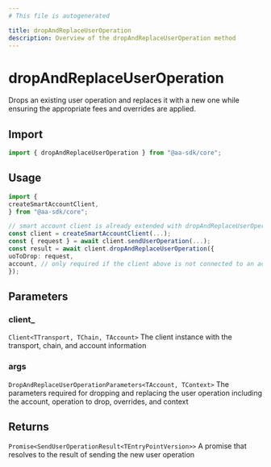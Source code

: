 ```yaml
---
# This file is autogenerated

title: dropAndReplaceUserOperation
description: Overview of the dropAndReplaceUserOperation method
---
```


# dropAndReplaceUserOperation

Drops an existing user operation and replaces it with a new one while ensuring the appropriate fees and overrides are applied.

## Import

```ts
import { dropAndReplaceUserOperation } from "@aa-sdk/core";
```

## Usage

```ts
import {
createSmartAccountClient,
} from "@aa-sdk/core";

// smart account client is already extended with dropAndReplaceUserOperation
const client = createSmartAccountClient(...);
const { request } = await client.sendUserOperation(...);
const result = await client.dropAndReplaceUserOperation({
uoToDrop: request,
account, // only required if the client above is not connected to an account
});
```

## Parameters

### client\_

`Client<TTransport, TChain, TAccount>`
The client instance with the transport, chain, and account information

### args

`DropAndReplaceUserOperationParameters<TAccount, TContext>`
The parameters required for dropping and replacing the user operation including the account, operation to drop, overrides, and context

## Returns

`Promise<SendUserOperationResult<TEntryPointVersion>>`
A promise that resolves to the result of sending the new user operation
